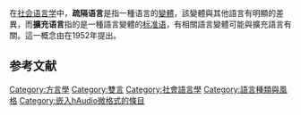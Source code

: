 在[[社会语言学|社会语言学]]中，'''疏隔语言'''是指一種语言的[[變體_(語言學)|變體]]，該變體與其他語言有明顯的差異，而'''擴充语言'''指的是一種語言變體的[[标准语|标准语]]，有相關語言變體可能與擴充語言有關。這一概念由{{link-en|亨氏·克洛斯|Heinz Kloss}}在1952年提出{{sfn|Kloss|1967|p=29}}。

==参考文献==
{{reflist}}

[[Category:方言學|Category:方言學]]
[[Category:雙言|Category:雙言]]
[[Category:社會語言學|Category:社會語言學]]
[[Category:語言種類與風格|Category:語言種類與風格]]
[[Category:嵌入hAudio微格式的條目|Category:嵌入hAudio微格式的條目]]